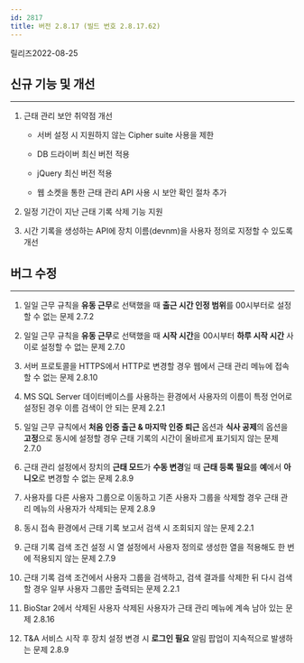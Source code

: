 ```yaml
---
id: 2817
title: 버전 2.8.17 (빌드 번호 2.8.17.62)
---
```


릴리즈<Separator/>2022-08-25

## 신규 기능 및 개선

---

1. 근태 관리 보안 취약점 개선

    * 서버 설정 시 지원하지 않는 Cipher suite 사용을 제한

    * DB 드라이버 최신 버전 적용

    * jQuery 최신 버전 적용

    * 웹 소켓을 통한 근태 관리 API 사용 시 보안 확인 절차 추가

1. 일정 기간이 지난 근태 기록 삭제 기능 지원

1. 시간 기록을 생성하는 API에 장치 이름(devnm)을 사용자 정의로 지정할 수 있도록 개선

## 버그 수정

---

<BugLists>

1. 일일 근무 규칙을 **유동 근무**로 선택했을 때 **출근 시간 인정 범위**를 00시부터로 설정할 수 없는 문제 <Badge>2.7.2</Badge>

1. 일일 근무 규칙을 **유동 근무**로 선택했을 때 **시작 시간**을 00시부터 **하루 시작 시간** 사이로 설정할 수 없는 문제 <Badge>2.7.0</Badge>

1. 서버 프로토콜을 HTTPS에서 HTTP로 변경할 경우 웹에서 근태 관리 메뉴에 접속할 수 없는 문제 <Badge>2.8.10</Badge>

1. MS SQL Server 데이터베이스를 사용하는 환경에서 사용자의 이름이 특정 언어로 설정된 경우 이름 검색이 안 되는 문제 <Badge>2.2.1</Badge>

1. 일일 근무 규칙에서 **처음 인증 출근 & 마지막 인증 퇴근** 옵션과 **식사 공제**의 옵션을 **고정**으로 동시에 설정할 경우 근태 기록의 시간이 올바르게 표기되지 않는 문제 <Badge>2.7.0</Badge>

1. 근태 관리 설정에서 장치의 **근태 모드**가 **수동 변경**일 때 **근태 등록 필요**를 **예**에서 **아니오**로 변경할 수 없는 문제 <Badge>2.8.9</Badge>

1. 사용자를 다른 사용자 그룹으로 이동하고 기존 사용자 그룹을 삭제할 경우 근태 관리 메뉴의 사용자가 삭제되는 문제 <Badge>2.8.9</Badge>

1. 동시 접속 환경에서 근태 기록 보고서 검색 시 조회되지 않는 문제 <Badge>2.2.1</Badge>

1. 근태 기록 검색 조건 설정 시 열 설정에서 사용자 정의로 생성한 열을 적용해도 한 번에 적용되지 않는 문제 <Badge>2.7.9</Badge>

1. 근태 기록 검색 조건에서 사용자 그룹을 검색하고, 검색 결과를 삭제한 뒤 다시 검색할 경우 일부 사용자 그룹만 출력되는 문제 <Badge>2.2.1</Badge>

1. BioStar 2에서 삭제된 사용자 삭제된 사용자가 근태 관리 메뉴에 계속 남아 있는 문제 <Badge>2.8.16</Badge>

1. T&A 서비스 시작 후 장치 설정 변경 시 **로그인 필요** 알림 팝업이 지속적으로 발생하는 문제 <Badge>2.8.9</Badge>

</BugLists>